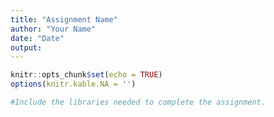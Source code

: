 ```yaml
---
title: "Assignment Name"
author: "Your Name"
date: "Date"
output: 
---
```


```r
knitr::opts_chunk$set(echo = TRUE)
options(knitr.kable.NA = '')
```

```r
#Include the libraries needed to complete the assignment.

```


<!-- Label each question and question part (if applicable) clearly using R Markdown syntax. -->



